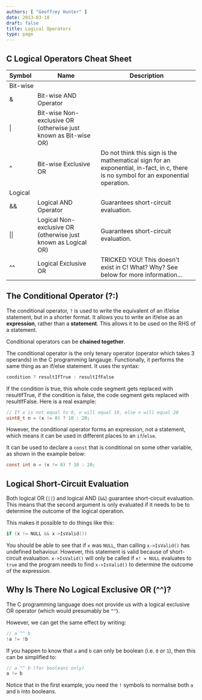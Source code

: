 ```yaml
---
authors: [ "Geoffrey Hunter" ]
date: 2013-03-18
draft: false
title: Logical Operators
type: page
---
```



## C Logical Operators Cheat Sheet

<table>
  <thead>
    <tr>
      <th>Symbol</th>
      <th>Name</th>
      <th>Description</th>
    </tr>
  </thead>
  <tbody>
    <tr>
      <td colspan="3">Bit-wise</td>
    </tr>
    <tr>
      <td>&amp;</td>
      <td>Bit-wise AND Operator</td>
      <td></td>
    </tr>
    <tr>
      <td>|</td>
      <td>Bit-wise Non-exclusive OR (otherwise just known as Bit-wise OR)</td>
      <td></td>
    </tr>
    <tr>
      <td>^</td>
      <td>Bit-wise Exclusive OR</td>
      <td>Do not think this sign is the mathematical sign for an exponential, in-fact, in c, there is no symbol for an exponential operation.</td>
    </tr>
    <tr>
      <td colspan="3">Logical</td>
    </tr>
    <tr>
      <td>&amp;&amp;</td>
      <td>Logical AND Operator</td>
      <td>Guarantees short-circuit evaluation.</td>
    </tr>
    <tr>
      <td>||</td>
      <td>Logical Non-exclusive OR (otherwise just known as Logical OR)</td>
      <td>Guarantees short-circuit evaluation.</td>
    </tr>
    <tr>
      <td>^^</td>
      <td>Logical Exclusive OR</td>
      <td>TRICKED YOU! This doesn't exist in C! What? Why? See below for more information...</td>
    </tr>
  </tbody>
</table>

## The Conditional Operator (?:)

The conditional operator, `?` is used to write the equivalent of an if/else statement, but in a shorter format. It allows you to write an if/else as an **expression**, rather than a **statement**. This allows it to be used on the RHS of a statement.

Conditional operators can be **chained together**.

The conditional operator is the only tenary operator (operator which takes 3 operands) in the C programming langauge. Functionally, it performs the same thing as an if/else statement. It uses the syntax:

```c    
condition ? resultIfTrue : resultIfFalse
```

If the condition is true, this whole code segment gets replaced with resultIfTrue, if the condition is false, the code segment gets replaced with resultIfFalse. Here is a real example:

```c    
// If x is not equal to 0, n will equal 10, else n will equal 20
uint8_t n = (x != 0) ? 10 : 20;
```

However, the conditional operator forms an expression, not a statement, which means it can be used in different places to an `if`/`else`.

It can be used to declare a `const` that is conditional on some other variable, as shown in the example below:

```c   
const int n = (x != 0) ? 10 : 20;
```

## Logical Short-Circuit Evaluation

Both logical OR (`||`) and logical AND (`&&`) guarantee short-circuit evaluation. This means that the second argument is only evaluated if it needs to be to determine the outcome of the logical operation.

This makes it possible to do things like this:

```c    
if (x != NULL && x->IsValid())
```

You should be able to see that if `x` was `NULL`, than calling `x->IsValid()` has undefined behaviour. However, this statement is valid because of short-circuit evaluation. `x->IsValid()` will only be called if `x! = NULL` evaluates to `true` and the program needs to find `x->IsValid()` to determine the outcome of the expression.

## Why Is There No Logical Exclusive OR (^^)?

The C programming language does not provide us with a logical exclusive OR operator (which would presumably be `^^`).

However, we can get the same effect by writing:

```c    
// a ^^ b
!a != !b
```

If you happen to know that `a` and `b` can only be boolean (i.e. `0` or `1`), then this can be simplified to:

```c    
// a ^^ b (for booleans only)
a != b
```

Notice that in the first example, you need the `!` symbols to normalise both `a` and `b` into booleans.
